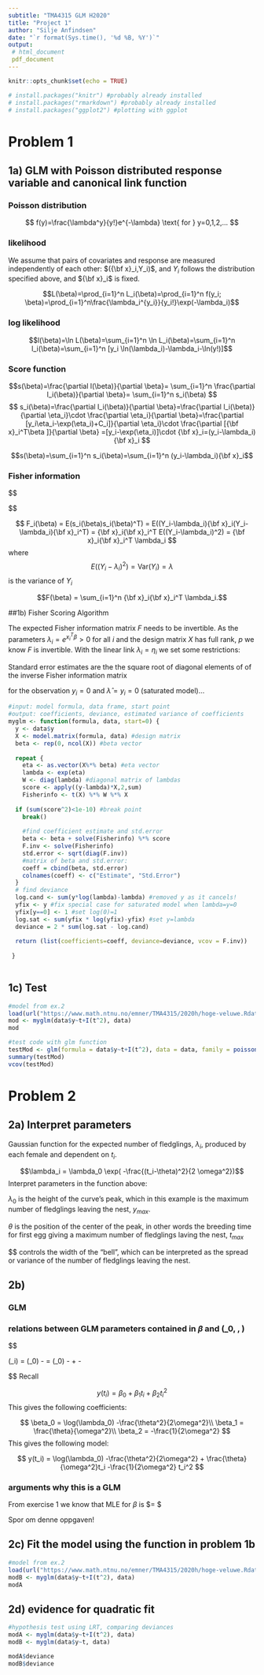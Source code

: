 ```yaml
---
subtitle: "TMA4315 GLM H2020"
title: "Project 1"
author: "Silje Anfindsen"
date: "`r format(Sys.time(), '%d %B, %Y')`"
output: 
 # html_document
 pdf_document
---
```


```r
knitr::opts_chunk$set(echo = TRUE)
```

```r
# install.packages("knitr") #probably already installed
# install.packages("rmarkdown") #probably already installed
# install.packages("ggplot2") #plotting with ggplot

```

# Problem 1

## 1a) GLM with Poisson distributed response variable and canonical link function  

### Poisson distribution

$$
f(y)=\frac{\lambda^y}{y!}e^{-\lambda} \text{ for } y=0,1,2,...
$$

### likelihood

We assume that pairs of covariates and response are measured independently of each other: $({\bf x}_i,Y_i)$, and $Y_i$ follows the distribution specified above, and ${\bf x}_i$ is fixed.

$$L(\beta)=\prod_{i=1}^n L_i(\beta)=\prod_{i=1}^n f(y_i; \beta)=\prod_{i=1}^n\frac{\lambda_i^{y_i}}{y_i!}\exp(-\lambda_i)$$

### log likelihood

$$l(\beta)=\ln L(\beta)=\sum_{i=1}^n \ln L_i(\beta)=\sum_{i=1}^n l_i(\beta)=\sum_{i=1}^n [y_i \ln(\lambda_i)-\lambda_i-\ln(y!)]$$

 
### Score function

$$s(\beta)=\frac{\partial l(\beta)}{\partial \beta}=
\sum_{i=1}^n \frac{\partial l_i(\beta)}{\partial \beta}=
\sum_{i=1}^n s_i(\beta)
$$
$$
s_i(\beta)=\frac{\partial l_i(\beta)}{\partial \beta}=\frac{\partial l_i(\beta)}{\partial \eta_i}\cdot \frac{\partial \eta_i}{\partial \beta}=\frac{\partial [y_i\eta_i-\exp(\eta_i)+C_i]}{\partial \eta_i}\cdot \frac{\partial [{\bf x}_i^T\beta ]}{\partial \beta} =[y_i-\exp(\eta_i)]\cdot {\bf x}_i=(y_i-\lambda_i){\bf x}_i $$

$$s(\beta)=\sum_{i=1}^n s_i(\beta)=\sum_{i=1}^n (y_i-\lambda_i){\bf x}_i$$

### Fisher information

$$

\begin{align} F(\beta) &= \text{Cov}(s(\beta)) =   \sum_{i=1}^n \text{Cov}(s_i(\beta)) \\
&= \sum_{i=1}^n E\left[\Big(s_i(\beta) - E(s_i(\beta))\Big)\Big(s_i(\beta)-E(s_i(\beta))\Big)^T\right] \\
&= \sum_{i=1}^n E(s_i(\beta)s_i(\beta)^T) = \sum_{i=1}^n F_i(\beta) 
\end{align}
$$

$$ F_i(\beta) = E(s_i(\beta)s_i(\beta)^T) = E((Y_i-\lambda_i){\bf x}_i(Y_i-\lambda_i){\bf x}_i^T) = {\bf x}_i{\bf x}_i^T E((Y_i-\lambda_i)^2) = {\bf x}_i{\bf x}_i^T \lambda_i $$
where $$E((Y_i-\lambda_i)^2)=\text{Var}(Y_i)=\lambda$$ is the variance of $Y_i$

$$F(\beta) = \sum_{i=1}^n {\bf x}_i{\bf x}_i^T \lambda_i.$$

##1b) Fisher Scoring Algorithm

The expected Fisher information matrix $F$ needs to be invertible. As the parameters $\lambda_i=e^{x_i^T\beta}>0$ for all $i$ and the design matrix $X$ has full rank, $p$ we know $F$ is invertible. With the linear link $\lambda_i = \eta_i$ we set some restrictions:


Standard error estimates are the the square root of diagonal elements of of the inverse Fisher information matrix


for the observation $y_i=0$ and $\hat{\lambda}=y_i=0$ (saturated model)...

```r

#input: model formula, data frame, start point
#output: coefficients, deviance, estimated variance of coefficients
myglm <- function(formula, data, start=0) {
  y <- data$y
  X <- model.matrix(formula, data) #design matrix
  beta <- rep(0, ncol(X)) #beta vector
  
  repeat {
    eta <- as.vector(X%*% beta) #eta vector
    lambda <- exp(eta) 
    W <- diag(lambda) #diagonal matrix of lambdas
    score <- apply((y-lambda)*X,2,sum)
    Fisherinfo <- t(X) %*% W %*% X
    
  if (sum(score^2)<1e-10) #break point
    break()
    
    #find coefficient estimate and std.error
    beta <- beta + solve(Fisherinfo) %*% score
    F.inv <- solve(Fisherinfo)
    std.error <- sqrt(diag(F.inv))
    #matrix of beta and std.error:
    coeff = cbind(beta, std.error)
    colnames(coeff) <- c("Estimate", "Std.Error")
  }
  # find deviance
  log.cand <- sum(y*log(lambda)-lambda) #removed y as it cancels!
  yfix <- y #fix special case for saturated model when lambda=y=0
  yfix[y==0] <- 1 #set log(0)=1
  log.sat <- sum(yfix * log(yfix)-yfix) #set y=lambda
  deviance = 2 * sum(log.sat - log.cand)
  
  return (list(coefficients=coeff, deviance=deviance, vcov = F.inv))
  
 }
  
```


## 1c) Test
```r

#model from ex.2
load(url("https://www.math.ntnu.no/emner/TMA4315/2020h/hoge-veluwe.Rdata"))
mod <- myglm(data$y~t+I(t^2), data)
mod

#test code with glm function
testMod <- glm(formula = data$y~t+I(t^2), data = data, family = poisson(link = log))
summary(testMod)
vcov(testMod)
```



# Problem 2

## 2a) Interpret parameters

Gaussian function for the expected number of fledglings, $\lambda_i$, produced by each female and dependent on $t_i$.

$$\lambda_i = \lambda_0 \exp( -\frac{(t_i-\theta)^2}{2 \omega^2})$$
Interpret parameters in the function above:

$\lambda_0$ is the height of the curve's peak, which in this example is the maximum number of fledglings leaving the nest, $y_{max}$.

$\theta$ is the position of the center of the peak, in other words the breeding time for first egg giving a maximum number of fledglings laving the nest, $t_{max}$

$\omega $ controls the width of the "bell", which can be interpreted as the spread or variance of the number of fledglings leaving the nest. 


## 2b) 

### GLM



### relations between GLM parameters contained in $\beta$ and (\lambda_0, \theta, \omega)

$$

\log (\lambda_i) = \log (\lambda_0) -\frac{(t_i-\theta)^2}{2 \omega^2} = \log (\lambda_0) - \frac{t_i^2}{2\omega} + \frac{t_i \theta}{\omega} - \frac{\theta}{2\omega}

$$
Recall

$$
y(t_i) = \beta_0 + \beta_1t_i + \beta_2 t_i^2
$$
This gives the following coefficients:

$$
\beta_0 = \log(\lambda_0) -\frac{\theta^2}{2\omega^2}\\ 
\beta_1 = \frac{\theta}{\omega^2}\\ 
\beta_2 = -\frac{1}{2\omega^2}
$$
This gives the following model:

$$
y(t_i) = \log(\lambda_0) -\frac{\theta^2}{2\omega^2} + \frac{\theta}{\omega^2}t_i -\frac{1}{2\omega^2} t_i^2
$$

### arguments why this is a GLM

From exercise 1 we know that MLE for $\beta$ is $\beta = $


Spor om denne oppgaven!

## 2c) Fit the model using the function in problem 1b

```r

#model from ex.2
load(url("https://www.math.ntnu.no/emner/TMA4315/2020h/hoge-veluwe.Rdata"))
modB <- myglm(data$y~t+I(t^2), data)
modA

```

## 2d) evidence for quadratic fit

```r

#hypothesis test using LRT, comparing deviances
modA <- myglm(data$y~t+I(t^2), data)
modB <- myglm(data$y~t, data)

modA$deviance
modB$deviance

```


